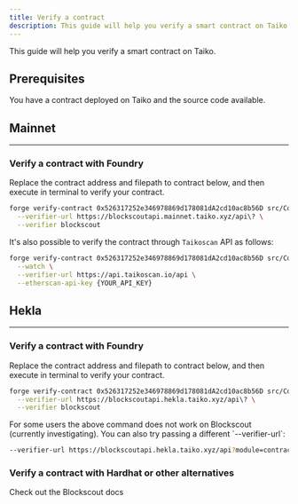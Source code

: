 ```yaml
---
title: Verify a contract
description: This guide will help you verify a smart contract on Taiko.
---
```



This guide will help you verify a smart contract on Taiko.

## Prerequisites

You have a contract deployed on Taiko and the source code available.

## Mainnet

---

### Verify a contract with Foundry

Replace the contract address and filepath to contract below, and then execute in terminal to verify your contract.

```bash
forge verify-contract 0x526317252e346978869d178081dA2cd10ac8b56D src/Counter.sol:Counter \
  --verifier-url https://blockscoutapi.mainnet.taiko.xyz/api\? \
  --verifier blockscout
```

It's also possible to verify the contract through `Taikoscan` API as follows:

```bash
forge verify-contract 0x526317252e346978869d178081dA2cd10ac8b56D src/Counter.sol:Counter \
  --watch \
  --verifier-url https://api.taikoscan.io/api \
  --etherscan-api-key {YOUR_API_KEY}
```

## Hekla

---

### Verify a contract with Foundry

Replace the contract address and filepath to contract below, and then execute in terminal to verify your contract.

```bash
forge verify-contract 0x526317252e346978869d178081dA2cd10ac8b56D src/Counter.sol:Counter \
  --verifier-url https://blockscoutapi.hekla.taiko.xyz/api\? \
  --verifier blockscout
```

<Aside>
For some users the above command does not work on Blockscout (currently investigating). You can also try passing a different `--verifier-url`:

```bash "https://blockscoutapi.hekla.taiko.xyz/api?module=contract&action=verify"
--verifier-url https://blockscoutapi.hekla.taiko.xyz/api?module=contract&action=verify
```

</Aside>

### Verify a contract with Hardhat or other alternatives

Check out the Blockscout docs <NewTabLink href="https://docs.blockscout.com/for-users/verifying-a-smart-contract" text="here!"/>
